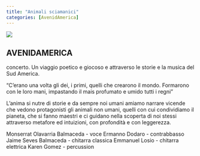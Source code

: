 ```yaml
---
title: "Animali sciamanici"
categories: [AvenidAmerica]
---
```


![](/image/sciamanici.jpeg)

## AVENIDAMERICA

concerto. Un viaggio poetico e giocoso e attraverso le storie e la musica del Sud America.

"C'erano una volta gli dei, i primi, quelli che crearono il mondo. Formarono con le loro mani, impastando il mais profumato e umido tutti i regni"

L'anima si nutre di storie e da sempre noi umani amiamo narrare vicende che vedono protagonisti gli animali non umani, quelli con cui condividiamo il pianeta, che si fanno maestri e ci guidano nella scoperta di noi stessi attraverso metafore ed intuizioni, con profondità e con leggerezza.

Monserrat Olavarria Balmaceda - voce Ermanno Dodaro - contrabbasso Jaime Seves Balmaceda - chitarra classica Emmanuel Losio - chitarra elettrica Karen Gomez - percussion
